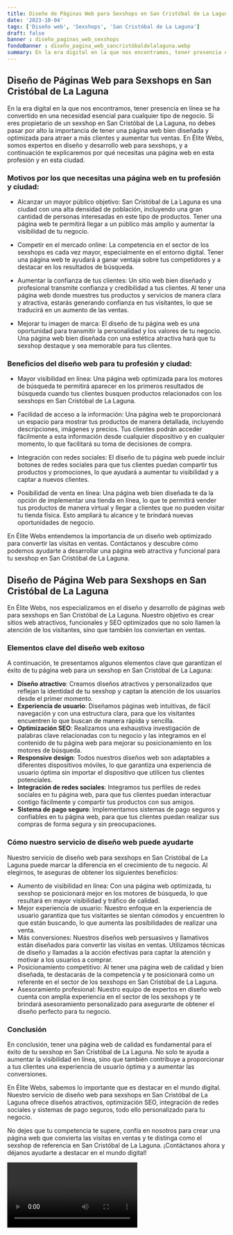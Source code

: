 ```yaml
---
title: Diseño de Páginas Web para Sexshops en San Cristóbal de La Laguna
date: '2023-10-04'
tags: ['Diseño web', 'Sexshops', 'San Cristóbal de La Laguna']
draft: false
banner : diseño_paginas_web_sexshops
fondoBanner : diseño_pagina_web_sancristóbaldelalaguna.webp
summary: En la era digital en la que nos encontramos, tener presencia en línea se ha convertido en una necesidad esencial para cualquier tipo de negocio. Si eres propietario de un sexshop en San Cristóbal de La Laguna, no debes pasar por alto la importancia de tener una página web bien diseñada y optimizada para atraer a más clientes y aumentar tus ventas. En Élite Webs, somos expertos en diseño y desarrollo web para sexshops, y a continuación te explicaremos por qué necesitas una página web en esta profesión y en esta ciudad.
---
```


## **Diseño de Páginas Web para Sexshops en San Cristóbal de La Laguna**

En la era digital en la que nos encontramos, tener presencia en línea se ha convertido en una necesidad esencial para cualquier tipo de negocio. Si eres propietario de un sexshop en San Cristóbal de La Laguna, no debes pasar por alto la importancia de tener una página web bien diseñada y optimizada para atraer a más clientes y aumentar tus ventas. En Élite Webs, somos expertos en diseño y desarrollo web para sexshops, y a continuación te explicaremos por qué necesitas una página web en esta profesión y en esta ciudad.

### **Motivos por los que necesitas una página web en tu profesión y ciudad:**

- Alcanzar un mayor público objetivo: San Cristóbal de La Laguna es una ciudad con una alta densidad de población, incluyendo una gran cantidad de personas interesadas en este tipo de productos. Tener una página web te permitirá llegar a un público más amplio y aumentar la visibilidad de tu negocio.

- Competir en el mercado online: La competencia en el sector de los sexshops es cada vez mayor, especialmente en el entorno digital. Tener una página web te ayudará a ganar ventaja sobre tus competidores y a destacar en los resultados de búsqueda.

- Aumentar la confianza de tus clientes: Un sitio web bien diseñado y profesional transmite confianza y credibilidad a tus clientes. Al tener una página web donde muestres tus productos y servicios de manera clara y atractiva, estarás generando confianza en tus visitantes, lo que se traducirá en un aumento de las ventas.

- Mejorar tu imagen de marca: El diseño de tu página web es una oportunidad para transmitir la personalidad y los valores de tu negocio. Una página web bien diseñada con una estética atractiva hará que tu sexshop destaque y sea memorable para tus clientes.

### **Beneficios del diseño web para tu profesión y ciudad:**

- Mayor visibilidad en línea: Una página web optimizada para los motores de búsqueda te permitirá aparecer en los primeros resultados de búsqueda cuando tus clientes busquen productos relacionados con los sexshops en San Cristóbal de La Laguna.

- Facilidad de acceso a la información: Una página web te proporcionará un espacio para mostrar tus productos de manera detallada, incluyendo descripciones, imágenes y precios. Tus clientes podrán acceder fácilmente a esta información desde cualquier dispositivo y en cualquier momento, lo que facilitará su toma de decisiones de compra.

- Integración con redes sociales: El diseño de tu página web puede incluir botones de redes sociales para que tus clientes puedan compartir tus productos y promociones, lo que ayudará a aumentar tu visibilidad y a captar a nuevos clientes.

- Posibilidad de venta en línea: Una página web bien diseñada te da la opción de implementar una tienda en línea, lo que te permitirá vender tus productos de manera virtual y llegar a clientes que no pueden visitar tu tienda física. Esto ampliará tu alcance y te brindará nuevas oportunidades de negocio.

En Élite Webs entendemos la importancia de un diseño web optimizado para convertir las visitas en ventas. Contáctanos y descubre cómo podemos ayudarte a desarrollar una página web atractiva y funcional para tu sexshop en San Cristóbal de La Laguna.

<GifSeo />

<Cta />

## Diseño de Página Web para Sexshops en San Cristóbal de La Laguna

En Élite Webs, nos especializamos en el diseño y desarrollo de páginas web para sexshops en San Cristóbal de La Laguna. Nuestro objetivo es crear sitios web atractivos, funcionales y SEO optimizados que no solo llamen la atención de los visitantes, sino que también los conviertan en ventas.

### Elementos clave del diseño web exitoso

A continuación, te presentamos algunos elementos clave que garantizan el éxito de tu página web para un sexshop en San Cristóbal de La Laguna:

- **Diseño atractivo**: Creamos diseños atractivos y personalizados que reflejan la identidad de tu sexshop y captan la atención de los usuarios desde el primer momento.
- **Experiencia de usuario**: Diseñamos páginas web intuitivas, de fácil navegación y con una estructura clara, para que los visitantes encuentren lo que buscan de manera rápida y sencilla.
- **Optimización SEO**: Realizamos una exhaustiva investigación de palabras clave relacionadas con tu negocio y las integramos en el contenido de tu página web para mejorar su posicionamiento en los motores de búsqueda.
- **Responsive design**: Todos nuestros diseños web son adaptables a diferentes dispositivos móviles, lo que garantiza una experiencia de usuario óptima sin importar el dispositivo que utilicen tus clientes potenciales.
- **Integración de redes sociales**: Integramos tus perfiles de redes sociales en tu página web, para que tus clientes puedan interactuar contigo fácilmente y compartir tus productos con sus amigos.
- **Sistema de pago seguro**: Implementamos sistemas de pago seguros y confiables en tu página web, para que tus clientes puedan realizar sus compras de forma segura y sin preocupaciones.

### Cómo nuestro servicio de diseño web puede ayudarte

Nuestro servicio de diseño web para sexshops en San Cristóbal de La Laguna puede marcar la diferencia en el crecimiento de tu negocio. Al elegirnos, te aseguras de obtener los siguientes beneficios:

- Aumento de visibilidad en línea: Con una página web optimizada, tu sexshop se posicionará mejor en los motores de búsqueda, lo que resultará en mayor visibilidad y tráfico de calidad.
- Mejor experiencia de usuario: Nuestro enfoque en la experiencia de usuario garantiza que tus visitantes se sientan cómodos y encuentren lo que están buscando, lo que aumenta las posibilidades de realizar una venta.
- Más conversiones: Nuestros diseños web persuasivos y llamativos están diseñados para convertir las visitas en ventas. Utilizamos técnicas de diseño y llamadas a la acción efectivas para captar la atención y motivar a los usuarios a comprar.
- Posicionamiento competitivo: Al tener una página web de calidad y bien diseñada, te destacarás de la competencia y te posicionará como un referente en el sector de los sexshops en San Cristóbal de La Laguna.
- Asesoramiento profesional: Nuestro equipo de expertos en diseño web cuenta con amplia experiencia en el sector de los sexshops y te brindará asesoramiento personalizado para asegurarte de obtener el diseño perfecto para tu negocio.

### Conclusión

En conclusión, tener una página web de calidad es fundamental para el éxito de tu sexshop en San Cristóbal de La Laguna. No solo te ayuda a aumentar la visibilidad en línea, sino que también contribuye a proporcionar a tus clientes una experiencia de usuario óptima y a aumentar las conversiones.

En Élite Webs, sabemos lo importante que es destacar en el mundo digital. Nuestro servicio de diseño web para sexshops en San Cristóbal de La Laguna ofrece diseños atractivos, optimización SEO, integración de redes sociales y sistemas de pago seguros, todo ello personalizado para tu negocio.

No dejes que tu competencia te supere, confía en nosotros para crear una página web que convierta las visitas en ventas y te distinga como el sexshop de referencia en San Cristóbal de La Laguna. ¡Contáctanos ahora y déjanos ayudarte a destacar en el mundo digital!

<Video />

<CtaBot job='Sexshops' city='San Cristóbal de La Laguna'/>

<Gmaps query='San Cristóbal de La Laguna+españa+maps' />